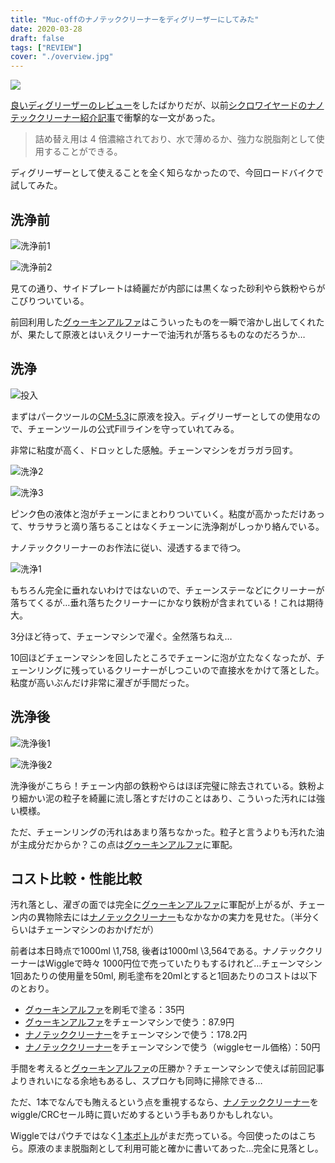 ```yaml
---
title: "Muc-offのナノテッククリーナーをディグリーザーにしてみた"
date: 2020-03-28
draft: false
tags: ["REVIEW"]
cover: "./overview.jpg"
---
```


![ ](./overview.jpg)

[良いディグリーザーのレビュー](/post/2020/03/ghakinalpha/)をしたばかりだが、以前[シクロワイヤードのナノテッククリーナー紹介記事](https://www.cyclowired.jp/news/node/317325)で衝撃的な一文があった。

> 詰め替え用は 4 倍濃縮されており、水で薄めるか、強力な脱脂剤として使用することができる。

ディグリーザーとして使えることを全く知らなかったので、今回ロードバイクで試してみた。

<LinkBox isAmazonLink url="https://www.amazon.co.jp/dp/B07T22FKHB/" />

## 洗浄前

![洗浄前1](./dirty1.jpg)

![洗浄前2](./dirty2.jpg)

見ての通り、サイドプレートは綺麗だが内部には黒くなった砂利やら鉄粉やらがこびりついている。

前回利用した[グゥーキンアルファ](https://amzn.to/2QSgPOK)はこういったものを一瞬で溶かし出してくれたが、果たして原液とはいえクリーナーで油汚れが落ちるものなのだろうか…

## 洗浄

![投入](./filling.jpg)

まずはパークツールの[CM-5.3](https://amzn.to/2yfivLK)に原液を投入。ディグリーザーとしての使用なので、チェーンツールの公式Fillラインを守っていれてみる。

非常に粘度が高く、ドロッとした感触。チェーンマシンをガラガラ回す。

![洗浄2](./cleaning2.jpg)

![洗浄3](./cleaning3.jpg)

ピンク色の液体と泡がチェーンにまとわりついていく。粘度が高かっただけあって、サラサラと滴り落ちることはなくチェーンに洗浄剤がしっかり絡んでいる。

ナノテッククリーナーのお作法に従い、浸透するまで待つ。

![洗浄1](./cleaning1.jpg)

もちろん完全に垂れないわけではないので、チェーンステーなどにクリーナーが落ちてくるが…垂れ落ちたクリーナーにかなり鉄粉が含まれている！これは期待大。

3分ほど待って、チェーンマシンで濯ぐ。全然落ちねえ…

10回ほどチェーンマシンを回したところでチェーンに泡が立たなくなったが、チェーンリングに残っているクリーナーがしつこいので直接水をかけて落とした。粘度が高いぶんだけ非常に濯ぎが手間だった。

## 洗浄後

![洗浄後1](./cleaned1.jpg)

![洗浄後2](./cleaned2.jpg)

洗浄後がこちら！チェーン内部の鉄粉やらはほぼ完璧に除去されている。鉄粉より細かい泥の粒子を綺麗に流し落とすだけのことはあり、こういった汚れには強い模様。

ただ、チェーンリングの汚れはあまり落ちなかった。粒子と言うよりも汚れた油が主成分だからか？この点は[グゥーキンアルファ](https://amzn.to/2QSgPOK)に軍配。

## コスト比較・性能比較

汚れ落とし、濯ぎの面では完全に[グゥーキンアルファ](https://amzn.to/2QSgPOK)に軍配が上がるが、チェーン内の異物除去には[ナノテッククリーナー](https://amzn.to/2WQ5N04)もなかなかの実力を見せた。（半分くらいはチェーンマシンのおかげだが）

前者は本日時点で1000ml \1,758, 後者は1000ml \3,564である。ナノテッククリーナーはWiggleで時々 1000円位で売っていたりもするけれど…チェーンマシン1回あたりの使用量を50ml, 刷毛塗布を20mlとすると1回あたりのコストは以下のとおり。

- [グゥーキンアルファ](https://amzn.to/2QSgPOK)を刷毛で塗る：35円
- [グゥーキンアルファ](https://amzn.to/2QSgPOK)をチェーンマシンで使う：87.9円
- [ナノテッククリーナー](https://amzn.to/2WQ5N04)をチェーンマシンで使う：178.2円
- [ナノテッククリーナー](https://amzn.to/2WQ5N04)をチェーンマシンで使う（wiggleセール価格）：50円

手間を考えると[グゥーキンアルファ](https://amzn.to/2QSgPOK)の圧勝か？チェーンマシンで使えば前回記事よりきれいになる余地もあるし、スプロケも同時に掃除できる…

ただ、1本でなんでも賄えるという点を重視するなら、[ナノテッククリーナー](https://amzn.to/2WQ5N04)をwiggle/CRCセール時に買いだめするという手もありかもしれない。

Wiggleではパウチではなく[1 本ボトル](https://www.wiggle.jp/muc-off-%E6%BF%83%E7%B8%AE%E3%83%90%E3%82%A4%E3%82%AF%E3%82%AF%E3%83%AA%E3%83%BC%E3%83%8A%E3%83%BC%E3%83%9C%E3%83%88%E3%83%AB)がまだ売っている。今回使ったのはこちら。原液のまま脱脂剤として利用可能と確かに書いてあった…完全に見落とし。

<LinkBox isAmazonLink url="https://www.amazon.co.jp/dp/B01LN1TYKQ/" />
